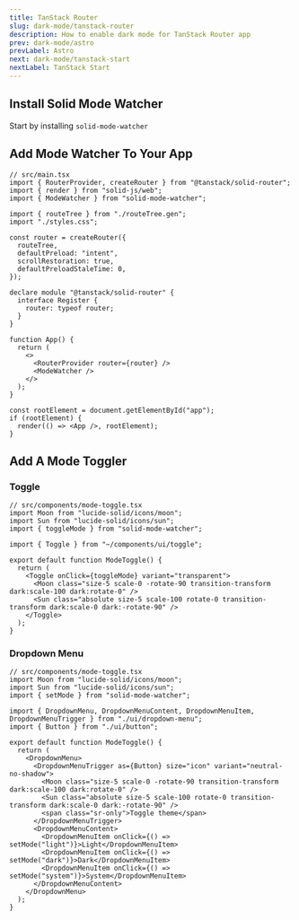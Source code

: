 ```yaml
---
title: TanStack Router
slug: dark-mode/tanstack-router
description: How to enable dark mode for TanStack Router app
prev: dark-mode/astro
prevLabel: Astro
next: dark-mode/tanstack-start
nextLabel: TanStack Start
---
```


## Install Solid Mode Watcher

Start by installing `solid-mode-watcher`

<NpmCommand type="install" command="solid-mode-watcher" />

## Add Mode Watcher To Your App

```tsx ins={4,26}
// src/main.tsx
import { RouterProvider, createRouter } from "@tanstack/solid-router";
import { render } from "solid-js/web";
import { ModeWatcher } from "solid-mode-watcher";

import { routeTree } from "./routeTree.gen";
import "./styles.css";

const router = createRouter({
  routeTree,
  defaultPreload: "intent",
  scrollRestoration: true,
  defaultPreloadStaleTime: 0,
});

declare module "@tanstack/solid-router" {
  interface Register {
    router: typeof router;
  }
}

function App() {
  return (
    <>
      <RouterProvider router={router} />
      <ModeWatcher />
    </>
  );
}

const rootElement = document.getElementById("app");
if (rootElement) {
  render(() => <App />, rootElement);
}

```

## Add A Mode Toggler

### Toggle

```tsx
// src/components/mode-toggle.tsx
import Moon from "lucide-solid/icons/moon";
import Sun from "lucide-solid/icons/sun";
import { toggleMode } from "solid-mode-watcher";

import { Toggle } from "~/components/ui/toggle";

export default function ModeToggle() {
  return (
    <Toggle onClick={toggleMode} variant="transparent">
      <Moon class="size-5 scale-0 -rotate-90 transition-transform dark:scale-100 dark:rotate-0" />
      <Sun class="absolute size-5 scale-100 rotate-0 transition-transform dark:scale-0 dark:-rotate-90" />
    </Toggle>
  );
}
```

### Dropdown Menu

```tsx
// src/components/mode-toggle.tsx
import Moon from "lucide-solid/icons/moon";
import Sun from "lucide-solid/icons/sun";
import { setMode } from "solid-mode-watcher";

import { DropdownMenu, DropdownMenuContent, DropdownMenuItem, DropdownMenuTrigger } from "./ui/dropdown-menu";
import { Button } from "./ui/button";

export default function ModeToggle() {
  return (
    <DropdownMenu>
      <DropdownMenuTrigger as={Button} size="icon" variant="neutral-no-shadow">
        <Moon class="size-5 scale-0 -rotate-90 transition-transform dark:scale-100 dark:rotate-0" />
        <Sun class="absolute size-5 scale-100 rotate-0 transition-transform dark:scale-0 dark:-rotate-90" />
        <span class="sr-only">Toggle theme</span>
      </DropdownMenuTrigger>
      <DropdownMenuContent>
        <DropdownMenuItem onClick={() => setMode("light")}>Light</DropdownMenuItem>
        <DropdownMenuItem onClick={() => setMode("dark")}>Dark</DropdownMenuItem>
        <DropdownMenuItem onClick={() => setMode("system")}>System</DropdownMenuItem>
      </DropdownMenuContent>
    </DropdownMenu>
  );
}
```